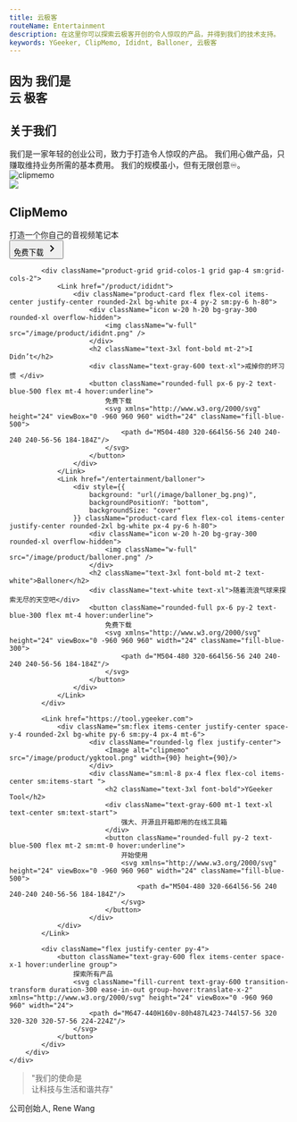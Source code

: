 ```yaml
---
title: 云极客
routeName: Entertainment
description: 在这里你可以探索云极客开创的令人惊叹的产品，并得到我们的技术支持。
keywords: YGeeker, ClipMemo, Ididnt, Balloner, 云极客
---
```



<section className="flex justify-center font-koulen">
	<div className="mb-10 flex h-[60vh] max-w-[900px] flex-col-reverse items-center justify-center sm:h-[50vh] sm:flex-row">
		<h1 className="mb-2 mt-8 flex flex-col items-center justify-center text-6xl font-bold text-slate-700 sm:mt-0 sm:min-w-[600px] sm:items-start sm:text-7xl sm:leading-[1.2]">
			<span>因为</span>
			<span>我们是</span>
			<div>
				<span className="text-blue-600">云</span>
				<span className="text-green-600">极客</span>
			</div>
		</h1>
		<EmojiContainer />
	</div>
</section>

<section className="mb-10 flex justify-center bg-blue-400 p-12 text-white">
	<div className="max-w-[900px] text-center">
		<h2 className="mb-4 text-3xl">关于我们</h2>
		<div>
			我们是一家年轻的创业公司，致力于打造令人惊叹的产品。
			我们用心做产品，只赚取维持业务所需的基本费用。
			我们的规模虽小，但有无限创意♾️。
		</div>
	</div>
</section>
<section className="flex justify-center py-12 mt-4">
	<div className="max-w-[900px] w-full px-4 sm:px-0">
		<div className="w-full product-showcase-container space-y-5">
			<Link href="/product/clipmemo">
				<div className="sm:flex items-center justify-center space-y-4 rounded-2xl bg-white p-4">
						<div className="phone-mockup rounded-lg flex justify-center">
							<Image alt="clipmemo" src="/image/screenshot/clipmemo_0_en-us.png" width={320} height={500}/>
						</div>
						<div className="sm:ml-8 px-4 flex flex-col items-center sm:items-start ">
							<div className="icon w-20 h-20 bg-gray-300 rounded-xl overflow-hidden">
								<img className="w-full" src="/image/product/clipmemo.png" />
							</div>					
							<h2 className="text-3xl font-bold mt-4">ClipMemo</h2>
							<div className="text-gray-600 mt-1 text-xl">
								打造一个你自己的音视频笔记本
							</div>
							<button className="rounded-full py-2 text-blue-500 flex mt-4 hover:underline">
								免费下载
								<svg xmlns="http://www.w3.org/2000/svg" height="24" viewBox="0 -960 960 960" width="24" className="fill-blue-500">
									<path d="M504-480 320-664l56-56 240 240-240 240-56-56 184-184Z"/>
								</svg>
							</button>
						</div>
				</div>
			</Link>

    		<div className="product-grid grid-colos-1 grid gap-4 sm:grid-cols-2">
    			<Link href="/product/ididnt">
    				<div className="product-card flex flex-col items-center justify-center rounded-2xl bg-white px-4 py-2 sm:py-6 h-80">
    					<div className="icon w-20 h-20 bg-gray-300 rounded-xl overflow-hidden">
    						<img className="w-full" src="/image/product/ididnt.png" />
    					</div>
    					<h2 className="text-3xl font-bold mt-2">I Didn’t</h2>
    					<div className="text-gray-600 text-xl">戒掉你的坏习惯 </div>
    					<button className="rounded-full px-6 py-2 text-blue-500 flex mt-4 hover:underline">
    						免费下载
    						<svg xmlns="http://www.w3.org/2000/svg" height="24" viewBox="0 -960 960 960" width="24" className="fill-blue-500">
    							<path d="M504-480 320-664l56-56 240 240-240 240-56-56 184-184Z"/>
    						</svg>
    					</button>
    				</div>
    			</Link>
    			<Link href="/entertainment/balloner">
    				<div style={{
    					background: "url(/image/balloner_bg.png)",
    					backgroundPositionY: "bottom",
    					backgroundSize: "cover"
    				}} className="product-card flex flex-col items-center justify-center rounded-2xl bg-white px-4 py-6 h-80">
    					<div className="icon w-20 h-20 bg-gray-300 rounded-xl overflow-hidden">
    						<img className="w-full" src="/image/product/balloner.png" />
    					</div>
    					<h2 className="text-3xl font-bold mt-2 text-white">Balloner</h2>
    					<div className="text-white text-xl">随着流浪气球来探索无尽的天空吧</div>
    					<button className="rounded-full px-6 py-2 text-blue-300 flex mt-4 hover:underline">
    						免费下载
    						<svg xmlns="http://www.w3.org/2000/svg" height="24" viewBox="0 -960 960 960" width="24" className="fill-blue-300">
    							<path d="M504-480 320-664l56-56 240 240-240 240-56-56 184-184Z"/>
    						</svg>
    					</button>
    				</div>
    			</Link>
    		</div>

    		<Link href="https://tool.ygeeker.com">
    			<div className="sm:flex items-center justify-center space-y-4 rounded-2xl bg-white py-6 sm:py-4 px-4 mt-6">
    					<div className="rounded-lg flex justify-center">
    						<Image alt="clipmemo" src="/image/product/ygktool.png" width={90} height={90}/>
    					</div>
    					<div className="sm:ml-8 px-4 flex flex-col items-center sm:items-start ">
    						<h2 className="text-3xl font-bold">YGeeker Tool</h2>
    						<div className="text-gray-600 mt-1 text-xl text-center sm:text-start">
    							强大、开源且开箱即用的在线工具箱
    						</div>
    						<button className="rounded-full py-2 text-blue-500 flex mt-2 sm:mt-0 hover:underline">
    							开始使用
    							<svg xmlns="http://www.w3.org/2000/svg" height="24" viewBox="0 -960 960 960" width="24" className="fill-blue-500">
    								<path d="M504-480 320-664l56-56 240 240-240 240-56-56 184-184Z"/>
    							</svg>
    						</button>
    					</div>
    			</div>
    		</Link>

    		<div className="flex justify-center py-4">
    			<button className="text-gray-600 flex items-center space-x-1 hover:underline group">
    				探索所有产品
    				<svg className="fill-current text-gray-600 transition-transform duration-300 ease-in-out group-hover:translate-x-2" xmlns="http://www.w3.org/2000/svg" height="24" viewBox="0 -960 960 960" width="24">
    					<path d="M647-440H160v-80h487L423-744l57-56 320 320-320 320-57-56 224-224Z"/>
    				</svg>
    			</button>
    		</div>
    	</div>
    </div>

</section>

<section className="mt-1 bg-white px-2 py-12 text-center sm:mt-4">
	<blockquote className="mb-4 text-2xl text-gray-600 sm:text-4xl">
		"我们的使命是
		<br /> 让科技与生活和谐共存"
	</blockquote>
	<div className="text-gray-500">公司创始人, Rene Wang</div>
</section>
